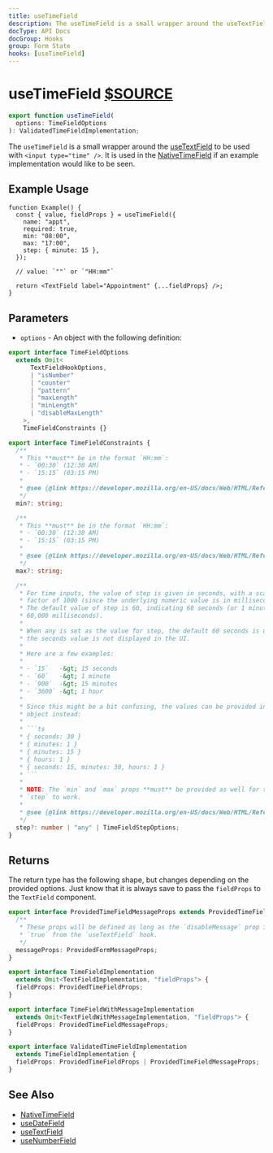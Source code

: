 ```yaml
---
title: useTimeField
description: The useTimeField is a small wrapper around the useTextField to be used with <input type="time" />.
docType: API Docs
docGroup: Hooks
group: Form State
hooks: [useTimeField]
---
```


# useTimeField [$SOURCE](packages/core/src/datetime/useTimeField.ts)

```ts disableTransform
export function useTimeField(
  options: TimeFieldOptions
): ValidatedTimeFieldImplementation;
```

The `useTimeField` is a small wrapper around the
[useTextField](/hooks/use-text-field) to be used with `<input type="time" />`.
It is used in the [NativeTimeField](/components/native-time-field) if an
example implementation would like to be seen.

## Example Usage

```tsx
function Example() {
  const { value, fieldProps } = useTimeField({
    name: "appt",
    required: true,
    min: "08:00",
    max: "17:00",
    step: { minute: 15 },
  });

  // value: `""` or `"HH:mm"`

  return <TextField label="Appointment" {...fieldProps} />;
}
```

## Parameters

- `options` - An object with the following definition:

````ts disableTransform
export interface TimeFieldOptions
  extends Omit<
      TextFieldHookOptions,
      | "isNumber"
      | "counter"
      | "pattern"
      | "maxLength"
      | "minLength"
      | "disableMaxLength"
    >,
    TimeFieldConstraints {}

export interface TimeFieldConstraints {
  /**
   * This **must** be in the format `HH:mm`:
   * - `00:30` (12:30 AM)
   * - `15:15` (03:15 PM)
   *
   * @see {@link https://developer.mozilla.org/en-US/docs/Web/HTML/Reference/Elements/input/time#time_value_format | Time value format}
   */
  min?: string;

  /**
   * This **must** be in the format `HH:mm`:
   * - `00:30` (12:30 AM)
   * - `15:15` (03:15 PM)
   *
   * @see {@link https://developer.mozilla.org/en-US/docs/Web/HTML/Reference/Elements/input/time#time_value_format | Time value format}
   */
  max?: string;

  /**
   * For time inputs, the value of step is given in seconds, with a scaling
   * factor of 1000 (since the underlying numeric value is in milliseconds).
   * The default value of step is 60, indicating 60 seconds (or 1 minute, or
   * 60,000 milliseconds).
   *
   * When any is set as the value for step, the default 60 seconds is used, and
   * the seconds value is not displayed in the UI.
   *
   * Here are a few examples:
   *
   * - `15`   -&gt; 15 seconds
   * - `60`   -&gt; 1 minute
   * - `900`  -&gt; 15 minutes
   * - `3600` -&gt; 1 hour
   *
   * Since this might be a bit confusing, the values can be provided in an
   * object instead:
   *
   * ```ts
   * { seconds: 30 }
   * { minutes: 1 }
   * { minutes: 15 }
   * { hours: 1 }
   * { seconds: 15, minutes: 30, hours: 1 }
   * ```
   *
   * NOTE: The `min` and `max` props **must** be provided as well for the
   * `step` to work.
   *
   * @see {@link https://developer.mozilla.org/en-US/docs/Web/HTML/Reference/Elements/input/time#step | step attribute}
   */
  step?: number | "any" | TimeFieldStepOptions;
}
````

## Returns

The return type has the following shape, but changes depending on the provided options.
Just know that it is always save to pass the `fieldProps` to the `TextField` component.

```ts disableTransform
export interface ProvidedTimeFieldMessageProps extends ProvidedTimeFieldProps {
  /**
   * These props will be defined as long as the `disableMessage` prop is not
   * `true` from the `useTextField` hook.
   */
  messageProps: ProvidedFormMessageProps;
}

export interface TimeFieldImplementation
  extends Omit<TextFieldImplementation, "fieldProps"> {
  fieldProps: ProvidedTimeFieldProps;
}

export interface TimeFieldWithMessageImplementation
  extends Omit<TextFieldWithMessageImplementation, "fieldProps"> {
  fieldProps: ProvidedTimeFieldMessageProps;
}

export interface ValidatedTimeFieldImplementation
  extends TimeFieldImplementation {
  fieldProps: ProvidedTimeFieldProps | ProvidedTimeFieldMessageProps;
}
```

## See Also

- [NativeTimeField](/components/native-time-field)
- [useDateField](./use-date-field)
- [useTextField](./use-text-field)
- [useNumberField](./use-number-field)
